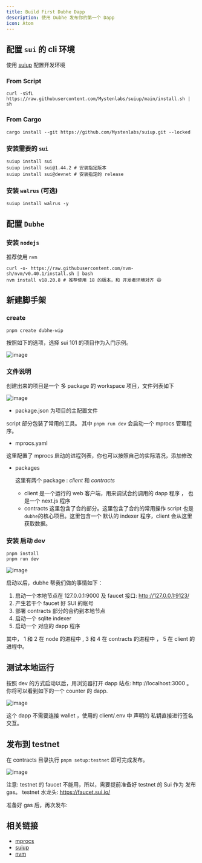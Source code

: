 ```yaml
---
title: Build First Dubhe Dapp
description: 使用 Dubhe 发布你的第一个 Dapp
icon: Atom
---
```


## 配置 `sui` 的 cli 环境

使用 [suiup](https://github.com/MystenLabs/suiup) 配置开发环境

### From Script

```shell
curl -sSfL https://raw.githubusercontent.com/Mystenlabs/suiup/main/install.sh | sh
```

### From Cargo

```shell
cargo install --git https://github.com/Mystenlabs/suiup.git --locked
```

### 安装需要的 `sui`

```shell
suiup install sui
suiup install sui@1.44.2 # 安装指定版本
suiup install sui@devnet # 安装指定的 release
```

### 安装 `walrus` (可选)

```shell
suiup install walrus -y
```

## 配置 `Dubhe`

### 安装 `nodejs`

推荐使用 `nvm`

```shell
curl -o- https://raw.githubusercontent.com/nvm-sh/nvm/v0.40.1/install.sh | bash
nvm install v18.20.8 # 推荐使用 18 的版本，和 开发者环境对齐 😄
```

## 新建脚手架

### create

```shell
pnpm create dubhe-wip
```

按照如下的选项，选择 sui 101 的项目作为入门示例。

![image](../images/cli-build.png)

### 文件说明

创建出来的项目是一个 多 package 的 workspace 项目，文件列表如下

![image](../images/project-list.png)

- package.json 为项目的主配置文件

script 部分包装了常用的工具。
其中 `pnpm run dev` 会启动一个 mprocs 管理程序。

- mprocs.yaml

这里配置了 mprocs 启动的进程列表，你也可以按照自己的实际清况，添加修改

- packages

  这里有两个 package : _client_ 和 _contracts_

  - client 是一个运行的 web 客户端，用来调试合约调用的 dapp 程序 ， 也是一个 next.js 程序
  - contracts 这里包含了合约部分。这里包含了合约的常用操作 script 也是 `dubhe`的核心项目。这里包含一个 默认的 indexer 程序，client 会从这里获取数据。

### 安装 启动 dev

```shell
pnpm install
pnpm run dev
```

![image](../images/dev-panel.png)

启动以后，dubhe 帮我们做的事情如下：

1. 启动一个本地节点在 127.0.0.1:9000 及 faucet 接口: http://127.0.0.1:9123/
2. 产生若干个 faucet 好 SUI 的帐号
3. 部署 contracts 部分的合约到本地节点
4. 启动一个 sqlite indexer
5. 启动一个 对应的 dapp 程序

其中， 1 和 2 在 node 的进程中 , 3 和 4 在 contracts 的进程中 ， 5 在 client 的进程中。

## 测试本地运行

按照 dev 的方式启动以后，用浏览器打开 dapp 站点: http://localhost:3000 。
你将可以看到如下的一个 counter 的 dapp.

![image](../images/first-dapp.png)

这个 dapp 不需要连接 wallet ，使用的 client/.env 中 声明的 私钥直接进行签名交互。

## 发布到 testnet

在 contracts 目录执行 `pnpm setup:testnet` 即可完成发布。

![image](../images/first-publish.png)

注意: testnet 的 faucet 不能用，所以，需要提前准备好 testnet 的 Sui 作为 发布 gas。
testnet 水龙头: https://faucet.sui.io/

准备好 gas 后，再次发布:

## 相关链接

- [mprocs](https://github.com/pvolok/mprocs)
- [suiup](https://github.com/MystenLabs/suiup)
- [nvm](https://github.com/nvm-sh/nvm)
